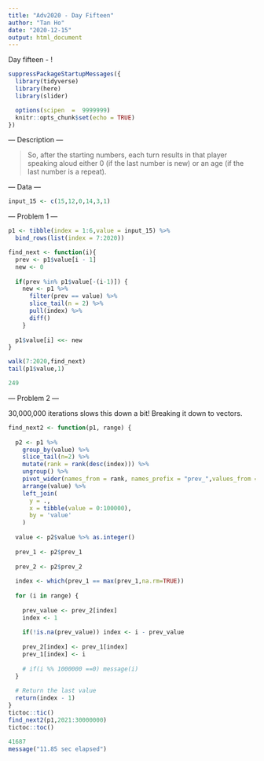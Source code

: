 ```yaml
---
title: "Adv2020 - Day Fifteen"
author: "Tan Ho"
date: "2020-12-15"
output: html_document
---
```


Day fifteen - !

```r
suppressPackageStartupMessages({
  library(tidyverse)
  library(here)
  library(slider)

  options(scipen  =  9999999)
  knitr::opts_chunk$set(echo = TRUE)
})
```

--- Description ---

> So, after the starting numbers, each turn results in that player speaking aloud either 0 (if the last number is new) or an age (if the last number is a repeat).

--- Data ---

```r
input_15 <- c(15,12,0,14,3,1)
```

--- Problem 1 ---

```r
p1 <- tibble(index = 1:6,value = input_15) %>% 
  bind_rows(list(index = 7:2020))

find_next <- function(i){
  prev <- p1$value[i - 1]
  new <- 0
  
  if(prev %in% p1$value[-(i-1)]) {
    new <- p1 %>% 
      filter(prev == value) %>% 
      slice_tail(n = 2) %>% 
      pull(index) %>% 
      diff()
    }
  
  p1$value[i] <<- new
}

walk(7:2020,find_next)
tail(p1$value,1)
```
```r
249
```

--- Problem 2 ---

30,000,000 iterations slows this down a bit! Breaking it down to vectors.

```r

find_next2 <- function(p1, range) {
  
  p2 <- p1 %>% 
    group_by(value) %>% 
    slice_tail(n=2) %>%
    mutate(rank = rank(desc(index))) %>% 
    ungroup() %>% 
    pivot_wider(names_from = rank, names_prefix = "prev_",values_from = index) %>% 
    arrange(value) %>% 
    left_join(
      y = .,
      x = tibble(value = 0:100000),
      by = 'value'
    )
  
  value <- p2$value %>% as.integer()
  
  prev_1 <- p2$prev_1
  
  prev_2 <- p2$prev_2
  
  index <- which(prev_1 == max(prev_1,na.rm=TRUE))
  
  for (i in range) {
    
    prev_value <- prev_2[index]
    index <- 1
    
    if(!is.na(prev_value)) index <- i - prev_value
    
    prev_2[index] <- prev_1[index]
    prev_1[index] <- i
    
    # if(i %% 1000000 ==0) message(i)
  }
  
  # Return the last value
  return(index - 1)
}
tictoc::tic()
find_next2(p1,2021:30000000)
tictoc::toc()
```
```r
41687
message("11.85 sec elapsed")
```

